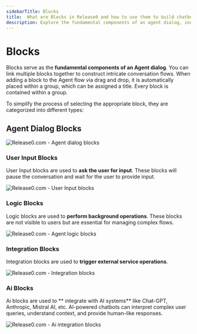 ```yaml
---
sidebarTitle: Blocks
title:  What are Blocks in Release0 and how to use them to build chatbot flows
description: Explore the fundamental components of an agent dialog, including user input, logic, integration, and AI blocks to create complex conversation flows in Release0.
---
```


# Blocks

Blocks serve as the **fundamental components of an Agent dialog**. You can link multiple blocks together to construct intricate conversation flows. When adding a block to the Agent flow via drag and drop, it is automatically placed within a group, which can be assigned a title. Every block is contained within a group.

To simplify the process of selecting the appropriate block, they are categorized into different types:

## Agent Dialog Blocks

<Frame style={{ maxWidth: '400px' }}>
  <img src="/images/blocks/agent-dialog.png" alt="Release0.com - Agent dialog blocks" />
</Frame>

### User Input Blocks
User Input blocks are used to **ask the user for input**. These blocks will pause the conversation and wait for the user to provide input.

<Frame style={{ maxWidth: '400px' }}>
  <img src="/images/blocks/user-input.png" alt="Release0.com - User Input blocks" />
</Frame>

### Logic Blocks
Logic blocks are used to **perform background operations**. These blocks are not visible to users but are essential for managing complex flows.

<Frame style={{ maxWidth: '600px' }}>
  <img src="/images/blocks/logic.png" alt="Release0.com - Agent logic blocks" />
</Frame>

### Integration  Blocks
Integration blocks are used to **trigger external service operations**.
<Frame style={{ maxWidth: '600px' }}>
  <img src="/images/blocks/integrations.png" alt="Release0.com - Integration blocks" />
</Frame>

### Ai Blocks
Ai blocks are used to ** integrate with AI systems** like Chat-GPT, Anthropic, Mistral AI, etc.  AI-powered chatbots can interpret complex user queries, understand context, and provide human-like responses.
<Frame style={{ maxWidth: '600px' }}>
  <img src="/images/blocks/integrations-ai.png" alt="Release0.com - Ai integration blocks" />
</Frame>